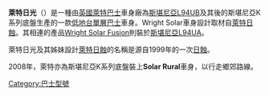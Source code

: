 {{NoteTA
|G1=Transport
}}
{{巴士型號信息框
 | background       = 
 | name             = 萊特日光
 | image            = Go_north_east_1.JPG
 | imagesize        = 
 | caption          =
 | image_two    = 
 | caption_two  = 
 | manufacturer     = [[萊特巴士|萊特巴士]]
 | factory          = [[北爱尔兰|北爱尔兰]][[巴利米納|巴利米納]]
 | replaced         = 
 | capacity         = 
 | operator         = [[Go_North_East|Go North East]]<br>[[Trent_Barton|Trent Barton]]<br>[[Reading_Transport|Reading Transport]]<br>[[First_Hampshire_&_Dorset|First Hampshire & Dorset]]<br>[[First_Edinburgh|First Edinburgh]]<br>[[First_Essex|First Essex]]等等
 | length           = 
 | width            = 
 | height           = 
 | floortype        = [[低地台巴士|低地台巴士]]
 | doors            = 1
 | weight           = 
 | chassis          = [[斯堪尼亚L94UB|斯堪尼亚L94UB]]<br>[[斯堪尼亚K系列|斯堪尼亚K系列]]
 | engine           = 斯堪尼亚
 | powerout         = 
 | transmission     = ZF 
 | options          = Various customer options (Wheel Chair Facilities,Etc.) 
}}
'''萊特日光'''（{{lang-en|'''Wright Solar'''}}）是一種由[[英國|英國]][[萊特巴士|萊特巴士]]車身廠為[[斯堪尼亞L94UB|斯堪尼亞L94UB]]及其後的斯堪尼亞K系列底盤生產的一款[[低地台巴士|低地台]][[單層巴士|單層巴士]]車身。Wright Solar車身設計取材自[[萊特日蝕|萊特日蝕]]。其相連的產品[[Wright_Solar_Fusion|Wright Solar Fusion]]則裝於[[斯堪尼亞L94UA|斯堪尼亞L94UA]]。

萊特日光及其姊妹設計[[萊特日蝕|萊特日蝕]]的名稱是源自1999年的一次[[日蝕|日蝕]]。

2008年，萊特亦為斯堪尼亞K系列底盤裝上'''Solar Rural'''車身，以行走鄉郊路線。

{{Wrightbus}}

{{巴士小作品}}

[[Category:巴士型號|Category:巴士型號]]